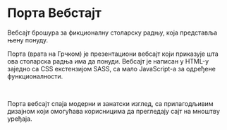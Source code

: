 
# Порта Вебстајт

Вебсајт брошура за фикционалну столарску радњу, која представља њену понуду.

<HeroImage image="porta" title="Порта Вебсајт" />

Порта (врата на Грчком) је презентациони вебсајт који приказује шта ова столарска радња има да понуди. Вебсајт је написан у HTML-у заједно са CSS екстензијом SASS, са мало JavaScript-а за одређене функционалности.

<br />

Порта вебсајт спаја модерни и занатски изглед, са прилагодљивим дизајном који омогућава корисницима да прегледају сајт на мноштву уређаја.
